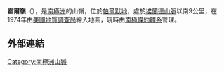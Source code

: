 {{coord|70|42|S|63|12|W|source:GNIS|display=title}}

'''霍爾嶺'''（{{lang-en|Hall Ridge}}），是[[南極洲|南極洲]]的山嶺，位於[[帕爾默地|帕爾默地]]，處於[[埃蘭德山脈|埃蘭德山脈]]以南9公里，在1974年由[[美國地質調查局|美國地質調查局]]繪入地圖，現時由[[南極條約體系|南極條約體系]]管理。

==外部連結==
{{cite gnis | type = antarid | id = 6259| name = Hall Ridge | accessdate = 2012-05-17}}

{{Antarctica-geo-stub}}
[[Category:南極洲山脈|Category:南極洲山脈]]